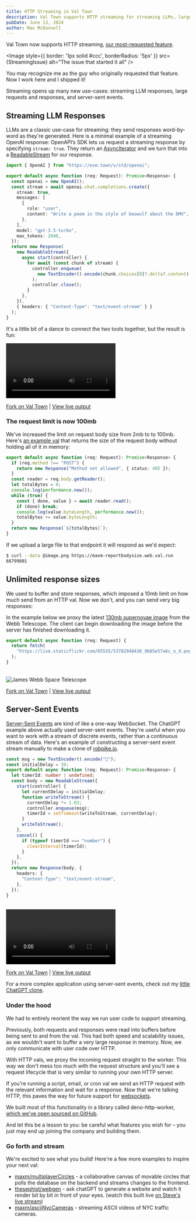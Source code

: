 ```yaml
---
title: HTTP Streaming in Val Town
description: Val Town supports HTTP streaming for streaming LLMs, large requests and responses, and server-sent events
pubDate: June 13, 2024
author: Max McDonnell
---
```



Val Town now supports HTTP streaming, [our most-requested feature](https://github.com/val-town/val-town-product/discussions/14).

<Image
  style={{
    border: '1px solid #ccc',
    borderRadius: '5px'
  }}
  src={StreamingIssue}
  alt="The issue that started it all" />

You may recognize me as the guy who originally requested that feature. Now I work here and I shipped it!

Streaming opens up many new use-cases: streaming LLM responses, large requests and responses, and server-sent events.

## Streaming LLM Responses

LLMs are a classic use-case for streaming: they send responses word-by-word as they're generated. Here is a minimal example of a streaming OpenAI response: OpenAPI’s SDK lets us request a streaming response by specifying `stream: true`. They return an [AsyncIterator](https://developer.mozilla.org/en-US/docs/Web/JavaScript/Reference/Global_Objects/AsyncIterator) and we turn that into a [ReadableStream](https://developer.mozilla.org/en-US/docs/Web/API/ReadableStream/ReadableStream) for our response.

```ts
import { OpenAI } from "https://esm.town/v/std/openai";

export default async function (req: Request): Promise<Response> {
  const openai = new OpenAI();
  const stream = await openai.chat.completions.create({
    stream: true,
    messages: [
      {
        role: "user",
        content: "Write a poem in the style of beowulf about the DMV",
      },
    ],
    model: "gpt-3.5-turbo",
    max_tokens: 2048,
  });
  return new Response(
    new ReadableStream({
      async start(controller) {
        for await (const chunk of stream) {
          controller.enqueue(
            new TextEncoder().encode(chunk.choices[0]?.delta?.content)
          );
          controller.close();
        }
      },
    }),
    { headers: { "Content-Type": "text/event-stream" } }
  );
}
```

It's a little bit of a dance to connect the two tools together, but the result is fun:

<video controls loop autoplay>
  <source src="/video/chatgpt-streaming.mp4" />
</video>

[Fork on Val Town](https://www.val.town/v/maxm/openAIStreamingExample) | [View live output](https://maxm-openaistreamingexample.web.val.run)

### The request limit is now 100mb

We've increased the limit on request body size from 2mb to
to 100mb. Here's [an example val](https://www.val.town/v/maxm/reportBodySize) that returns the size of the request body without holding all of it in memory:

```ts
export default async function (req: Request): Promise<Response> {
  if (req.method !== "POST") {
    return new Response("Method not allowed", { status: 405 });
  }
  const reader = req.body.getReader();
  let totalBytes = 0;
  console.log(performance.now());
  while (true) {
    const { done, value } = await reader.read();
    if (done) break;
    console.log(value.byteLength, performance.now());
    totalBytes += value.byteLength;
  }
  return new Response(`${totalBytes}`);
}
```

If we upload a large file to that endpoint it will respond as we'd expect:

```bash
$ curl --data @image.png https://maxm-reportbodysize.web.val.run
66799801
```

## Unlimited response sizes

We used to buffer and store responses, which imposed a 10mb limit on how much send from an HTTP val. Now we don't, and you can send very big responses:

In the example below we proxy the latest [130mb
supernovae image](https://www.flickr.com/photos/nasawebbtelescope/53782948438/in/album-72177720313923911/) from the Webb Telescope. The client can begin downloading the image before the server has finished downloading it.

```ts
export default async function (req: Request) {
  return fetch(
    "https://live.staticflickr.com/65535/53782948438_9b85e57a6c_o_d.png"
  );
}
```

<br />

<Image src={JamesWebb} alt="James Webb Space Telescope" />

[Fork on Val Town](https://www.val.town/v/maxm/jamesWebbImageProxy) | [View live output](https://maxm-jameswebbimageproxy.web.val.run)

## Server-Sent Events

[Server-Sent Events](https://developer.mozilla.org/en-US/docs/Web/API/Server-sent_events/Using_server-sent_events) are kind of like a one-way WebSocket. The ChatGPT example above actually used server-sent events. They're useful when you want to work with a stream of discrete events, rather than a continuous stream of data. Here's an example of constructing a server-sent event stream manually to make a clone of [robpike.io](https://robpike.io/).

```ts
const msg = new TextEncoder().encode("💩");
const initialDelay = 20;
export default async function (req: Request): Promise<Response> {
  let timerId: number | undefined;
  const body = new ReadableStream({
    start(controller) {
      let currentDelay = initialDelay;
      function writeToStream() {
        currentDelay *= 1.03;
        controller.enqueue(msg);
        timerId = setTimeout(writeToStream, currentDelay);
      }
      writeToStream();
    },
    cancel() {
      if (typeof timerId === "number") {
        clearInterval(timerId);
      }
    },
  });
  return new Response(body, {
    headers: {
      "Content-Type": "text/event-stream",
    },
  });
}
```

<br />

<video controls loop autoplay>
  <source src="/video/robpike.mp4" />
</video>

[Fork on Val Town](https://www.val.town/v/maxm/robPikeIO) | [View live output](https://maxm-robpikeio.web.val.run)

For a more complex application using server-sent events, check out my [little ChatGPT clone](https://www.val.town/v/maxm/valTownChatGPT).

### Under the hood

We had to entirely reorient the way we run user code to support streaming.

Previously, both requests and responses were read into buffers before being sent to and from the val. This had both speed and scalability issues, as we wouldn't want to buffer a very large response in memory. Now, we only communicate with user code over HTTP.

With HTTP vals, we proxy the incoming request straight to the worker. This way we don't mess too much with the request structure and you'll see a request lifecycle that is very similar to running your own HTTP server.

If you're running a script, email, or cron val we send an HTTP request with the relevant information and wait for a response. Now that we're talking HTTP, this paves the way for future support for [websockets](https://github.com/val-town/val-town-product/discussions/144).

We built most of this functionality in a library called deno-http-worker, [which we've open sourced on GitHub](https://github.com/val-town/deno-http-worker).

And let this be a lesson to you: be careful what features you wish for – you just may end up joining the company and building them.

### Go forth and stream

We're excited to see what you build! Here're a few more examples to inspire your next val:

- [maxm/multiplayerCircles](https://www.val.town/v/maxm/multiplayerCircles) - a
  collaborative canvas of movable circles that polls the database on the backend
  and streams changes to the frontend.
- [thesephist/webgen](https://www.val.town/v/thesephist/webgen) - ask chatGPT to generate a website and watch it render bit by bit in front of your eyes. (watch this built live [on Steve's live stream](https://x.com/i/broadcasts/1yNGaZYkdVXJj))
- [maxm/asciiNycCameras](https://www.val.town/v/maxm/asciiNycCameras) - streaming ASCII videos of NYC traffic cameras.
